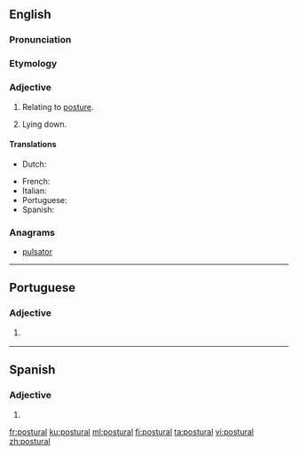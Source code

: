 ==English==

===Pronunciation===
{{rfp|lang=en}}

===Etymology===
{{suffix|posture|al|lang=en}}

===Adjective===
{{en-adj|-}}

# Relating to [[posture]].
# {{context|medical}} Lying down.

{{rfex}}

====Translations====
{{trans-top|relating to posture}}
* Dutch: {{t+|nl|houding|alt=houdings-}}
{{trans-mid}}
* French: {{t+|fr|postural}}
* Italian: {{t|it|posturale}}
* Portuguese: {{t|pt|postural}}
* Spanish: {{t|es|postural}}
{{trans-bottom}}

===Anagrams===
* [[pulsator#English|pulsator]]

----

==Portuguese==

===Adjective===
{{pt-adj|postura|l}}

# {{l|en|postural}} {{gloss|relating to posture}}

----

==Spanish==

===Adjective===
{{es-adj|pl=posturales}}

# {{l|en|postural}}

[[fr:postural]]
[[ku:postural]]
[[ml:postural]]
[[fi:postural]]
[[ta:postural]]
[[vi:postural]]
[[zh:postural]]